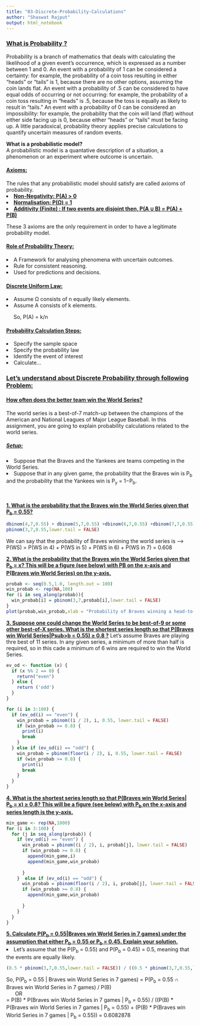 ```yaml
---
title: "03-Discrete-Probability-Calculations"
author: "Shaswat Rajput"
output: html_notebook
---
```


### <b><u> What is Probability ? </u></b>
Probability is a branch of mathematics that deals with calculating the likelihood of a given event's occurrence, which is expressed as a number between 1 and 0. An event with a probability of 1 can be considered a certainty: for example, the probability of a coin toss resulting in either "heads" or "tails" is 1, because there are no other options, assuming the coin lands flat. An event with a probability of .5 can be considered to have equal odds of occurring or not occurring: for example, the probability of a coin toss resulting in "heads" is .5, because the toss is equally as likely to result in "tails." An event with a probability of 0 can be considered an impossibility: for example, the probability that the coin will land (flat) without either side facing up is 0, because either "heads" or "tails" must be facing up. A little paradoxical, probability theory applies precise calculations to quantify uncertain measures of random events.<br>

<b> What is a probabilistic model? </b><br>
A probabilistic model is a quantative description of a situation, a phenomenon or an experiment where outcome is uncertain.

#### <b><u> Axioms: </u></b><br>
The rules that any probabilistic model should satisfy are called axioms of probability.
<li> <b><u>Non-Negativity: P(A) > 0 </li>
<li> Normalisation: P(Ω) = 1</li>
<li> Additivity (Finite) : If two events are disjoint then, P(A ∪ B) = P(A) + P(B) </li></u></b>
These 3 axioms are the only requirement in order to have a legitimate probability model. <br>

#### <b><u>Role of Probability Theory: </u></b>
<li>A Framework for analysing phenomena with uncertain outcomes. </li>
<li>Rule for consistent reasoning. </li>
<li>Used for predictions and decisions. </li>

#### <b><u>Discrete Uniform Law: </u></b>
<li> Assume Ω consists of n equally likely elements. </li>
<li> Assume A consists of k elements. </li>
&nbsp;&nbsp;&nbsp;&nbsp;&nbsp;So, P(A) = k/n

#### <b><u>Probability Calculation Steps: </u></b>
<li>Specify the sample space </li>
<li>Specify the probability law </li>
<li>Identify the event of interest </li>
<li>Calculate... </li>

### <b><u>Let's understand about Discrete Probability through following Problem: </u></b>
#### <b><u>How often does the better team win the World Series? </u></b><br>
The world series is a best-of-7 match-up between the champions of the American and National Leagues of Major League Baseball. In this assignment, you are going to explain probability calculations related to the world series. <br>

##### <b><u>Setup: </u></b><br>
<li>Suppose that the Braves and the Yankees are teams competing in the World Series. </li>
<li>Suppose that in any given game, the probability that the Braves win is P<sub>b</sub> and the probability that the Yankees win is P<sub>y</sub> = 1−P<sub>b</sub>. </li> <br>

<b><u>1. What is the probability that the Braves win the World Series given that P<sub>b</sub> = 0.55? </u></b><br>
```r
dbinom(4,7,0.55) + dbinom(5,7,0.55) +dbinom(6,7,0.55) +dbinom(7,7,0.55) 
pbinom(3,7,0.55,lower.tail = FALSE)
```
We can say that the probability of Braves winining the world series is ---->
P(WS) = P(WS in 4) + P(WS in 5) + P(WS in 6) + P(WS in 7) = 0.608<br>

<b><u>2. What is the probability that the Braves win the World Series given that P<sub>b</sub> = x? This will be a figure (see below) with PB on the x-axis and P(Braves win World Series) on the y-axis. </u></b><br>
```r
probab <- seq(0.5,1.0, length.out = 100)
win_probab <- rep(NA,100)
for (i in seq_along(probab)){
  win_probab[i] = pbinom(3,7,probab[i],lower.tail = FALSE)
}
plot(probab,win_probab,xlab = "Probability of Braves winning a head-to-head matchup",ylab = "P(Win World Series)")
```

<b><u>3. Suppose one could change the World Series to be best-of-9 or some other best-of-X series. What is the shortest series length so that P(Braves win World Series|Psub>b</sub> = 0.55) ≥ 0.8 ?</u></b>
Let's assume Braves are playing thre best of 11 series. In any given series, a minimum of more than half is required, so in this cade a minimum of 6 wins are required to win the World Series.
```r
ev_od <- function (x) {
  if (x %% 2 == 0) {
    return("even")
  } else {
    return ('odd')
  }
}

for (i in 3:100) {
  if (ev_od(i) == "even") {
    win_probab = pbinom((i / 2), i, 0.55, lower.tail = FALSE)
    if (win_probab >= 0.8) {
      print(i)
      break
    }
  } else if (ev_od(i) == "odd") {
    win_probab = pbinom(floor(i / 2), i, 0.55, lower.tail = FALSE)
    if (win_probab >= 0.8) {
      print(i)
      break
    }
  }
}

```

<b><u>4. What is the shortest series length so that P(Braves win World Series| P<sub>b</sub> = x) ≥ 0.8? This will be a figure (see below) with P<sub>b</sub> on the x-axis and series length is the y-axis. </u></b>

```r
min_game <- rep(NA,1000)
for (i in 3:100) {
  for (j in seq_along(probab)) {
    if (ev_od(i) == "even") {
      win_probab = pbinom((i / 2), i, probab[j], lower.tail = FALSE)
      if (win_probab >= 0.8) {
        append(min_game,i)
        append(min_game,win_probab)
        
      }
    }  else if (ev_od(i) == "odd") {
      win_probab = pbinom(floor(i / 2), i, probab[j], lower.tail = FALSE)
      if (win_probab >= 0.8) {
        append(min_game,win_probab)
        
      }
    }
  }
}
```



<b><u>5. Calculate P(P<sub>b</sub> = 0.55|Braves win World Series in 7 games) under the assumption that either P<sub>b</sub> = 0.55 or P<sub>b</sub> = 0.45. Explain your solution.<br></u></b>
<li> Let's assume that the P(P<sub>b</sub> = 0.55) and P(P<sub>b</sub> = 0.45) = 0.5, meaning that the events are equally likely.</li>
```r
(0.5 * pbinom(3,7,0.55,lower.tail = FALSE)) / ((0.5 * pbinom(3,7,0.55,lower.tail = FALSE))+ (0.5 * pbinom(3,7,0.45,lower.tail = FALSE)) )
```
So, P(P<sub>b</sub> = 0.55 | Braves win World Series in 7 games) = P(P<sub>b</sub> = 0.55 ∩ Braves win World Series in 7 games) / P(B) <br>
&nbsp;&nbsp;&nbsp;&nbsp;&nbsp;&nbsp;OR <br>
= P(B) * P(Braves win World Series in 7 games | P<sub>b</sub> = 0.55) / ((P(B) * P(Braves win World Series in 7 games | P<sub>b</sub> = 0.55) + (P(B) * P(Braves win World Series in 7 games | P<sub>b</sub> = 0.55)) = 0.6082878





